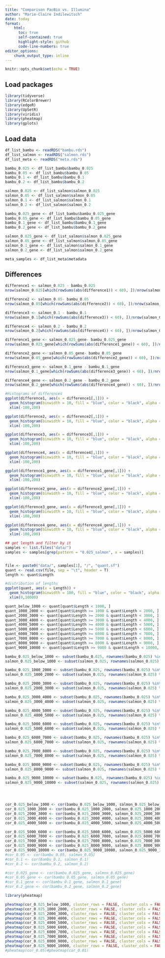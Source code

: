 ---
title: "Comparison PacBio vs. Illumina"
author: "Marie-Claire Indilewitsch"
date: today
format: 
    html:
      toc: true
      self-contained: true
      highlight-style: github
      code-line-numbers: true
editor_options: 
    chunk_output_type: inline
---

```{r setup, include=FALSE}
knitr::opts_chunk$set(echo = TRUE)
```

## Load packages

```{r message=FALSE, warning=FALSE}
library(tidyverse)
library(RColorBrewer)
library(edgeR)
library(UpSetR)
library(viridis)
library(pheatmap)
library(gplots)

```

## Load data

```{r}
df_list_bambu <- readRDS("bambu.rds")
df_list_salmon <- readRDS("salmon.rds")
df_list_meta <- readRDS("meta.rds")
```

```{r}
bambu_0.025 <- df_list_bambu$bambu_0.025
bambu_0.05 <- df_list_bambu$bambu_0.05
bambu_0.1 <- df_list_bambu$bambu_0.1
bambu_0.2 <- df_list_bambu$bambu_0.2

salmon_0.025 <- df_list_salmon$salmon_0.025
salmon_0.05 <- df_list_salmon$salmon_0.05
salmon_0.1 <- df_list_salmon$salmon_0.1
salmon_0.2 <- df_list_salmon$salmon_0.2

bambu_0.025_gene <- df_list_bambu$bambu_0.025_gene
bambu_0.05_gene <- df_list_bambu$bambu_0.05_gene
bambu_0.1_gene <- df_list_bambu$bambu_0.1_gene
bambu_0.2_gene <- df_list_bambu$bambu_0.2_gene

salmon_0.025_gene <- df_list_salmon$salmon_0.025_gene
salmon_0.05_gene <- df_list_salmon$salmon_0.05_gene
salmon_0.1_gene <- df_list_salmon$salmon_0.1_gene
salmon_0.2_gene <- df_list_salmon$salmon_0.2_gene

meta_samples <- df_list_meta$metadata
```

## Differences 

```{r}


difference1 <- salmon_0.025 - bambu_0.025
nrow(salmon_0.025[which(rowSums(abs(difference1)) < 60), ])/nrow(salmon_0.025)

difference2 <- salmon_0.05- bambu_0.05
nrow(salmon_0.05[which(rowSums(abs(difference2)) < 60), ])/nrow(salmon_0.05)

difference3 <- salmon_0.1 - bambu_0.1
nrow(salmon_0.1[which(rowSums(abs(difference3)) < 60), ])/nrow(salmon_0.1)

difference4 <- salmon_0.2 - bambu_0.2
nrow(salmon_0.2[which(rowSums(abs(difference4)) < 60), ])/nrow(salmon_0.2)

difference1_gene <- salmon_0.025_gene- bambu_0.025_gene
nrow(salmon_0.025_gene[which(rowSums(abs(difference1_gene)) < 60), ])/nrow(salmon_0.025_gene)

difference2_gene <- salmon_0.05_gene- bambu_0.05_gene
nrow(salmon_0.05_gene[which(rowSums(abs(difference2_gene)) < 60), ])/nrow(salmon_0.05_gene)

difference3_gene <- salmon_0.1_gene - bambu_0.1_gene
nrow(salmon_0.1_gene[which(rowSums(abs(difference3_gene)) < 60), ])/nrow(salmon_0.1_gene)

difference4_gene <- salmon_0.2_gene - bambu_0.2_gene
nrow(salmon_0.2_gene[which(rowSums(abs(difference4_gene)) < 60), ])/nrow(salmon_0.2_gene)
```

```{r}
#Histograms of differences 
ggplot(difference1, aes(x = difference1[,1])) +
  geom_histogram(binwidth = 10, fill = "blue", color = "black", alpha = 0.7)+
  xlim(-100,200)

ggplot(difference2, aes(x = difference2[,1])) +
  geom_histogram(binwidth = 10, fill = "blue", color = "black", alpha = 0.7)+
  xlim(-100,200)

ggplot(difference3, aes(x = difference3[,1])) +
  geom_histogram(binwidth = 10, fill = "blue", color = "black", alpha = 0.7)+
  xlim(-100,200)

ggplot(difference4, aes(x = difference4[,1])) +
  geom_histogram(binwidth = 10, fill = "blue", color = "black", alpha = 0.7)+
  xlim(-100,200)

ggplot(difference1_gene, aes(x = difference1_gene[,1])) +
  geom_histogram(binwidth = 10, fill = "blue", color = "black", alpha = 0.7)+
  xlim(-100,200)

ggplot(difference2_gene, aes(x = difference2_gene[,1])) +
  geom_histogram(binwidth = 10, fill = "blue", color = "black", alpha = 0.7)+
  xlim(-100,200)

ggplot(difference3_gene, aes(x = difference3_gene[,1])) +
  geom_histogram(binwidth = 10, fill = "blue", color = "black", alpha = 0.7)+
  xlim(-100,200)

ggplot(difference4_gene, aes(x = difference4_gene[,1])) +
  geom_histogram(binwidth = 10, fill = "blue", color = "black", alpha = 0.7)+
  xlim(-100,200)


```

```{r}
## get length and filter by it 
samples <- list.files("data/") 
samples <- samples[grep(pattern = "0.025_salmon", x = samples)]


file <- paste0("data/", samples[1], "/", "quant.sf")
quant <- read.csv(file, sep = "\t", header = T)
length <- quant$Length

#distribution of lengths 
ggplot(quant, aes(x = Length)) +
  geom_histogram(binwidth = 100, fill = "blue", color = "black", alpha = 0.7)+
  xlim(0,10000)

quant_below_1000 <- quant[quant$Length < 1000, ]
quant_1000_2000 <- quant[quant$Length >= 1000 & quant$Length < 2000, ]
quant_2000_3000 <- quant[quant$Length >= 2000 & quant$Length < 3000, ]
quant_3000_4000 <- quant[quant$Length >= 3000 & quant$Length < 4000, ]
quant_4000_5000 <- quant[quant$Length >= 4000 & quant$Length < 5000, ]
quant_5000_6000 <- quant[quant$Length >= 5000 & quant$Length < 6000, ]
quant_6000_7000 <- quant[quant$Length >= 6000 & quant$Length < 7000, ]
quant_7000_8000 <- quant[quant$Length >= 7000 & quant$Length < 8000, ]
quant_8000_9000 <- quant[quant$Length >= 8000 & quant$Length < 9000, ]
quant_9000_10000 <- quant[quant$Length >= 9000 & quant$Length < 10000, ]
```
```{r}
bambu_0.025_below_1000 <- subset(bambu_0.025, rownames(bambu_0.025) %in% quant_below_1000$Name)
salmon_0.025_below_1000 <- subset(salmon_0.025, rownames(salmon_0.025) %in% quant_below_1000$Name)

bambu_0.025_1000_2000 <- subset(bambu_0.025, rownames(bambu_0.025) %in% quant_1000_2000$Name)
salmon_0.025_1000_2000 <- subset(salmon_0.025, rownames(salmon_0.025) %in% quant_1000_2000$Name)

bambu_0.025_2000_3000 <- subset(bambu_0.025, rownames(bambu_0.025) %in% quant_2000_3000$Name)
salmon_0.025_2000_3000 <- subset(salmon_0.025, rownames(salmon_0.025) %in% quant_2000_3000$Name)

bambu_0.025_3000_4000 <- subset(bambu_0.025, rownames(bambu_0.025) %in% quant_3000_4000$Name)
salmon_0.025_3000_4000 <- subset(salmon_0.025, rownames(salmon_0.025) %in% quant_3000_4000$Name)

bambu_0.025_4000_5000 <- subset(bambu_0.025, rownames(bambu_0.025) %in% quant_4000_5000$Name)
salmon_0.025_4000_5000 <- subset(salmon_0.025, rownames(salmon_0.025) %in% quant_4000_5000$Name)

bambu_0.025_5000_6000 <- subset(bambu_0.025, rownames(bambu_0.025) %in% quant_5000_6000$Name)
salmon_0.025_5000_6000 <- subset(salmon_0.025, rownames(salmon_0.025) %in% quant_5000_6000$Name)

bambu_0.025_6000_7000 <- subset(bambu_0.025, rownames(bambu_0.025) %in% quant_6000_7000$Name)
salmon_0.025_6000_7000 <- subset(salmon_0.025, rownames(salmon_0.025) %in% quant_6000_7000$Name)

bambu_0.025_7000_8000 <- subset(bambu_0.025, rownames(bambu_0.025) %in% quant_7000_8000$Name)
salmon_0.025_7000_8000 <- subset(salmon_0.025, rownames(salmon_0.025) %in% quant_7000_8000$Name)

bambu_0.025_8000_9000 <- subset(bambu_0.025, rownames(bambu_0.025) %in% quant_8000_9000$Name)
salmon_0.025_8000_9000 <- subset(salmon_0.025, rownames(salmon_0.025) %in% quant_8000_9000$Name)

bambu_0.025_9000_10000 <- subset(bambu_0.025, rownames(bambu_0.025) %in% quant_9000_10000$Name)
salmon_0.025_9000_10000 <- subset(salmon_0.025, rownames(salmon_0.025) %in% quant_9000_10000$Name)




cor_0.025_below_1000 <- cor(bambu_0.025_below_1000, salmon_0.025_below_1000)
cor_0.025_1000_2000 <- cor(bambu_0.025_1000_2000, salmon_0.025_1000_2000)
cor_0.025_2000_3000 <- cor(bambu_0.025_2000_3000, salmon_0.025_2000_3000)
cor_0.025_3000_4000 <- cor(bambu_0.025_3000_4000, salmon_0.025_3000_4000)
cor_0.025_4000_5000 <- cor(bambu_0.025_4000_5000, salmon_0.025_4000_5000)

cor_0.025_5000_6000 <- cor(bambu_0.025_5000_6000, salmon_0.025_5000_6000)
cor_0.025_6000_7000 <- cor(bambu_0.025_6000_7000, salmon_0.025_6000_7000)
cor_0.025_7000_8000 <- cor(bambu_0.025_7000_8000, salmon_0.025_7000_8000)
cor_0.025_8000_9000 <- cor(bambu_0.025_8000_9000, salmon_0.025_8000_9000)
cor_0.025_9000_10000 <- cor(bambu_0.025_9000_10000, salmon_0.025_9000_10000)
#cor_0.05 <- cor(bambu_0.05, salmon_0.05)
#cor_0.1 <- cor(bambu_0.1, salmon_0.1)
#cor_0.2 <- cor(bambu_0.2, salmon_0.2)

#cor_0.025_gene <- cor(bambu_0.025_gene, salmon_0.025_gene)
#cor_0.05_gene <- cor(bambu_0.05_gene, salmon_0.05_gene)
#cor_0.1_gene <- cor(bambu_0.1_gene, salmon_0.1_gene)
#cor_0.2_gene <- cor(bambu_0.2_gene, salmon_0.2_gene)
```

```{r}
library(pheatmap)

pheatmap(cor_0.025_below_1000, cluster_rows = FALSE, cluster_cols = FALSE)
pheatmap(cor_0.025_1000_2000, cluster_rows = FALSE, cluster_cols = FALSE)
pheatmap(cor_0.025_2000_3000, cluster_rows = FALSE, cluster_cols = FALSE)
pheatmap(cor_0.025_3000_4000, cluster_rows = FALSE, cluster_cols = FALSE)
pheatmap(cor_0.025_4000_5000, cluster_rows = FALSE, cluster_cols = FALSE)
pheatmap(cor_0.025_5000_6000, cluster_rows = FALSE, cluster_cols = FALSE)
pheatmap(cor_0.025_6000_7000, cluster_rows = FALSE, cluster_cols = FALSE)
pheatmap(cor_0.025_7000_8000, cluster_rows = FALSE, cluster_cols = FALSE)
pheatmap(cor_0.025_8000_9000, cluster_rows = FALSE, cluster_cols = FALSE)
pheatmap(cor_0.025_9000_10000, cluster_rows = FALSE, cluster_cols = FALSE)
#pheatmap(cor_0.05)#pheatmap(cor_0.01)

```